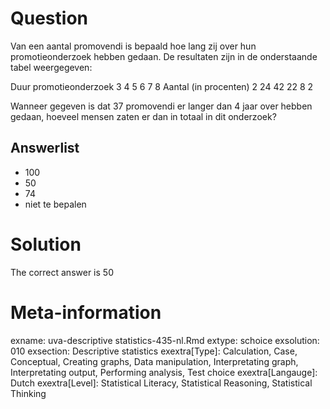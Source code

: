 Question
========

Van een aantal promovendi is bepaald hoe lang zij over hun promotieonderzoek hebben gedaan. De resultaten zijn in de onderstaande tabel weergegeven:

Duur promotieonderzoek 3 4 5 6 7 8
Aantal (in procenten) 2 24 42 22 8 2

Wanneer gegeven is dat 37 promovendi er langer dan 4 jaar over hebben gedaan, hoeveel mensen zaten er dan in totaal in dit onderzoek?

Answerlist
----------
* 100
* 50
* 74
* niet te bepalen

Solution
========

The correct answer is  50

Meta-information
================
exname: uva-descriptive statistics-435-nl.Rmd
extype: schoice
exsolution: 010
exsection: Descriptive statistics
exextra[Type]: Calculation, Case, Conceptual, Creating graphs, Data manipulation, Interpretating graph, Interpretating output, Performing analysis, Test choice
exextra[Langauge]: Dutch
exextra[Level]: Statistical Literacy, Statistical Reasoning, Statistical Thinking
